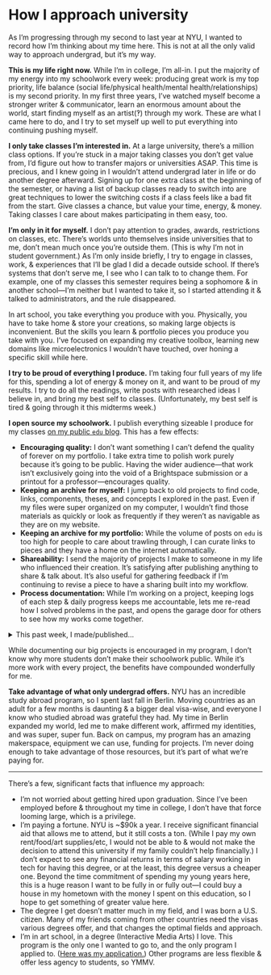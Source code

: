 # How I approach university

As I’m progressing through my second to last year at NYU, I wanted to record how I’m thinking about my time here. This is not at all the only valid way to approach undergrad, but it’s my way.

**This is my life right now.** While I’m in college, I’m all-in. I put the majority of my energy into my schoolwork every week: producing great work is my top priority, life balance (social life/physical health/mental health/relationships) is my second priority. In my first three years, I’ve watched myself become a stronger writer & communicator, learn an enormous amount about the world, start finding myself as an artist(‽) through my work. These are what I came here to do, and I try to set myself up well to put everything into continuing pushing myself.

**I only take classes I’m interested in.** At a large university, there’s a million class options. If you’re stuck in a major taking classes you don’t get value from, I’d figure out how to transfer majors or universities ASAP. This time is precious, and I knew going in I wouldn’t attend undergrad later in life or do another degree afterward. Signing up for one extra class at the beginning of the semester, or having a list of backup classes ready to switch into are great techniques to lower the switching costs if a class feels like a bad fit from the start. Give classes a chance, but value your time, energy, & money. Taking classes I care about makes participating in them easy, too.

**I’m only in it for myself.** I don’t pay attention to grades, awards, restrictions on classes, etc. There’s worlds unto themselves inside universities that to me, don’t mean much once you’re outside them. (This is why I’m not in student government.) As I’m only inside briefly, I try to engage in classes, work, & experiences that I’ll be glad I did a decade outside school. If there’s systems that don’t serve me, I see who I can talk to to change them. For example, one of my classes this semester requires being a sophomore & in another school—I’m neither but I wanted to take it, so I started attending it & talked to administrators, and the rule disappeared.

In art school, you take everything you produce with you. Physically, you have to take home & store your creations, so making large objects is inconvenient. But the skills you learn & portfolio pieces you produce you take with you. I’ve focused on expanding my creative toolbox, learning new domains like microelectronics I wouldn’t have touched, over honing a specific skill while here.

**I try to be proud of everything I produce.** I’m taking four full years of my life for this, spending a lot of energy & money on it, and want to be proud of my results. I try to do all the readings, write posts with researched ideas I believe in, and bring my best self to classes. (Unfortunately, my best self is tired & going through it this midterms week.)

**I open source my schoolwork.** I publish everything sizeable I produce for my classes [on my public `edu` blog](https://edu.lachlanjc.com). This has a few effects:

- **Encouraging quality:** I don’t want something I can’t defend the quality of forever on my portfolio. I take extra time to polish work purely because it’s going to be public. Having the wider audience—that work isn’t exclusively going into the void of a Brightspace submission or a printout for a professor—encourages quality.
- **Keeping an archive for myself:** I jump back to old projects to find code, links, components, theses, and concepts I explored in the past. Even if my files were super organized on my computer, I wouldn’t find those materials as quickly or look as frequently if they weren’t as navigable as they are on my website.
- **Keeping an archive for my portfolio:** While the volume of posts on `edu` is too high for people to care about trawling through, I can curate links to pieces and they have a home on the internet automatically.
- **Shareability:** I send the majority of projects I make to someone in my life who influenced their creation. It’s satisfying after publishing anything to share & talk about. It’s also useful for gathering feedback if I’m continuing to revise a piece to have a sharing built into my workflow.
- **Process documentation:** While I’m working on a project, keeping logs of each step & daily progress keeps me accountable, lets me re-read how I solved problems in the past, and opens the garage door for others to see how my works come together.

<details>
  
<summary>This past week, I made/published…</summary>

- Documentation of [early experiments with vibrating motors](https://edu.lachlanjc.com/2024-02-24_hap_hello_vibrating_motors) with Arduino
- A [2-hour hack](https://edu.lachlanjc.com/2024-03-04_hap_shareable_haptic_experience) I made to add haptics to Safari on Apple Vision Pro, using Liveblocks with an Arduino
- A 4-page [paper about insurgent citizenship](https://edu.lachlanjc.com/2024-03-03_cici_theorizing_global_urbanism_and_citizenship) in the global South
- A [proposal for a paper](https://edu.lachlanjc.com/2024-03-05_fnc_paper_proposal) thinking about the culinary manifestation of venture capital as fast-casual food
- After reading _How the Other Half Ate_, I [interviewed my grandmother](https://edu.lachlanjc.com/2024-03-05_fnc_how_the_other_half_ate) on her diet from the 1930s to present
- I worked on my [web version of visionOS](https://edu.lachlanjc.com/2024-03-06_shm_week_6_dimensions) & tried using Replicate for Stable Diffusion to create panoramic backdrops
    - I linked to an [early draft](https://gist.github.com/lachlanjc/d4dfeea227dce54c50be188d776b4414) of thinking about spatial computing I’m working on
- Researched coal ash, then started learning some Blender 3D modeling, and used Unity for the first time to put the models in AR

</details>

While documenting our big projects is encouraged in my program, I don’t know why more students don’t make their schoolwork public. While it’s more work with every project, the benefits have compounded wonderfully for me.

**Take advantage of what only undergrad offers.** NYU has an incredible study abroad program, so I spent last fall in Berlin. Moving countries as an adult for a few months is daunting & a bigger deal visa-wise, and everyone I know who studied abroad was grateful they had. My time in Berlin expanded my world, led me to make different work, affirmed my identities, and was super, super fun. Back on campus, my program has an amazing makerspace, equipment we can use, funding for projects. I’m never doing enough to take advantage of those resources, but it’s part of what we’re paying for.

---

There’s a few, significant facts that influence my approach:

- I’m not worried about getting hired upon graduation. Since I’ve been employed before & throughout my time in college, I don’t have that force looming large, which is a privilege.
- I’m paying a fortune. NYU is ~$90k a year. I receive significant financial aid that allows me to attend, but it still costs a ton. (While I pay my own rent/food/art supplies/etc, I would not be able to & would not make the decision to attend this university if my family couldn’t help financially.) I don’t expect to see any financial returns in terms of salary working in tech for having this degree, or at the least, this degree versus a cheaper one. Beyond the time commitment of spending my young years here, this is a huge reason I want to be fully in or fully out—I could buy a house in my hometown with the money I spent on this education, so I hope to get something of greater value here.
- The degree I get doesn’t matter much in my field, and I was born a U.S. citizen. Many of my friends coming from other countries need the visas various degrees offer, and that changes the optimal fields and approach.
- I’m in art school, in a degree (Interactive Media Arts) I love. This program is the only one I wanted to go to, and the only program I applied to. ([Here was my application.](https://nyu.lachlanjc.com)) Other programs are less flexible & offer less agency to students, so YMMV.

